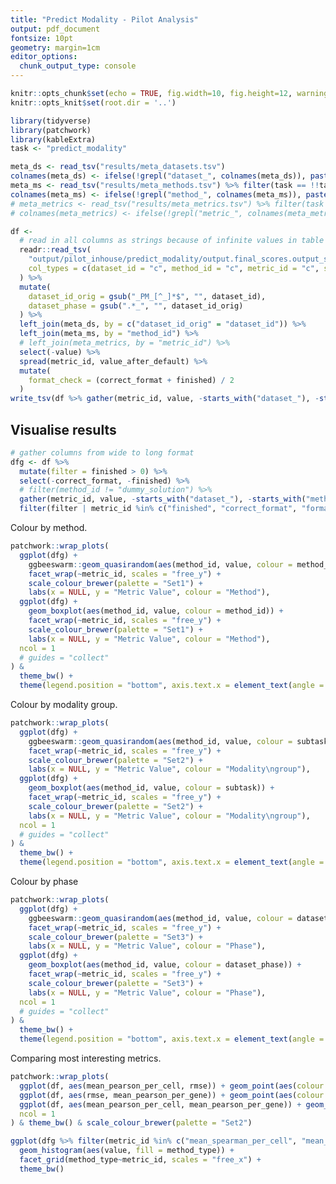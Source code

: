 ```yaml
---
title: "Predict Modality - Pilot Analysis"
output: pdf_document
fontsize: 10pt
geometry: margin=1cm
editor_options: 
  chunk_output_type: console
---
```


```r
knitr::opts_chunk$set(echo = TRUE, fig.width=10, fig.height=12, warning = FALSE)
knitr::opts_knit$set(root.dir = '..')

library(tidyverse)
library(patchwork)
library(kableExtra)
task <- "predict_modality"
```


```r
meta_ds <- read_tsv("results/meta_datasets.tsv")
colnames(meta_ds) <- ifelse(!grepl("dataset_", colnames(meta_ds)), paste0("dataset_", colnames(meta_ds)), colnames(meta_ds))
meta_ms <- read_tsv("results/meta_methods.tsv") %>% filter(task == !!task)
colnames(meta_ms) <- ifelse(!grepl("method_", colnames(meta_ms)), paste0("method_", colnames(meta_ms)), colnames(meta_ms))
# meta_metrics <- read_tsv("results/meta_metrics.tsv") %>% filter(task == !!task)
# colnames(meta_metrics) <- ifelse(!grepl("metric_", colnames(meta_metrics)), paste0("metric_", colnames(meta_metrics)), colnames(meta_metrics))

df <- 
  # read in all columns as strings because of infinite values in table
  readr::read_tsv(
    "output/pilot_inhouse/predict_modality/output.final_scores.output_scores.tsv",
    col_types = c(dataset_id = "c", method_id = "c", metric_id = "c", subtask = "c", value = "d", value_after_default = "d")
  ) %>%
  mutate(
    dataset_id_orig = gsub("_PM_[^_]*$", "", dataset_id),
    dataset_phase = gsub(".*_", "", dataset_id_orig)
  ) %>% 
  left_join(meta_ds, by = c("dataset_id_orig" = "dataset_id")) %>%
  left_join(meta_ms, by = "method_id") %>%
  # left_join(meta_metrics, by = "metric_id") %>%
  select(-value) %>%
  spread(metric_id, value_after_default) %>% 
  mutate(
    format_check = (correct_format + finished) / 2
  )
write_tsv(df %>% gather(metric_id, value, -starts_with("dataset_"), -starts_with("method_"), -starts_with("metric_")), "results/pilot_predict_modality_scores.tsv")
```


\newpage
## Visualise results
```r
# gather columns from wide to long format
dfg <- df %>%
  mutate(filter = finished > 0) %>%
  select(-correct_format, -finished) %>%
  # filter(method_id != "dummy_solution") %>%
  gather(metric_id, value, -starts_with("dataset_"), -starts_with("method"), -subtask, -filter) %>%
  filter(filter | metric_id %in% c("finished", "correct_format", "format_check"))
```

Colour by method.

```r
patchwork::wrap_plots(
  ggplot(dfg) +
    ggbeeswarm::geom_quasirandom(aes(method_id, value, colour = method_id), groupOnX = TRUE, size = 1) +
    facet_wrap(~metric_id, scales = "free_y") +
    scale_colour_brewer(palette = "Set1") +
    labs(x = NULL, y = "Metric Value", colour = "Method"),
  ggplot(dfg) +
    geom_boxplot(aes(method_id, value, colour = method_id)) +
    facet_wrap(~metric_id, scales = "free_y") +
    scale_colour_brewer(palette = "Set1") +
    labs(x = NULL, y = "Metric Value", colour = "Method"),
  ncol = 1
  # guides = "collect"
) &
  theme_bw() +
  theme(legend.position = "bottom", axis.text.x = element_text(angle = 30, hjust = 1))
```

\newpage
Colour by modality group.

```r
patchwork::wrap_plots(
  ggplot(dfg) +
    ggbeeswarm::geom_quasirandom(aes(method_id, value, colour = subtask), groupOnX = TRUE, size = 1) +
    facet_wrap(~metric_id, scales = "free_y") +
    scale_colour_brewer(palette = "Set2") +
    labs(x = NULL, y = "Metric Value", colour = "Modality\ngroup"),
  ggplot(dfg) +
    geom_boxplot(aes(method_id, value, colour = subtask)) +
    facet_wrap(~metric_id, scales = "free_y") +
    scale_colour_brewer(palette = "Set2") +
    labs(x = NULL, y = "Metric Value", colour = "Modality\ngroup"),
  ncol = 1
  # guides = "collect"
) &
  theme_bw() +
  theme(legend.position = "bottom", axis.text.x = element_text(angle = 30, hjust = 1))
```


\newpage
Colour by phase

```r
patchwork::wrap_plots(
  ggplot(dfg) +
    ggbeeswarm::geom_quasirandom(aes(method_id, value, colour = dataset_phase), groupOnX = TRUE, size = 1) +
    facet_wrap(~metric_id, scales = "free_y") +
    scale_colour_brewer(palette = "Set3") +
    labs(x = NULL, y = "Metric Value", colour = "Phase"),
  ggplot(dfg) +
    geom_boxplot(aes(method_id, value, colour = dataset_phase)) +
    facet_wrap(~metric_id, scales = "free_y") +
    scale_colour_brewer(palette = "Set3") +
    labs(x = NULL, y = "Metric Value", colour = "Phase"),
  ncol = 1
  # guides = "collect"
) &
  theme_bw() +
  theme(legend.position = "bottom", axis.text.x = element_text(angle = 30, hjust = 1))
```

\newpage
Comparing most interesting metrics.

```r
patchwork::wrap_plots(
  ggplot(df, aes(mean_pearson_per_cell, rmse)) + geom_point(aes(colour = method_type)),
  ggplot(df, aes(rmse, mean_pearson_per_gene)) + geom_point(aes(colour = method_type)),
  ggplot(df, aes(mean_pearson_per_cell, mean_pearson_per_gene)) + geom_point(aes(colour = method_type)),
  ncol = 1
) & theme_bw() & scale_colour_brewer(palette = "Set2")
```

```r
ggplot(dfg %>% filter(metric_id %in% c("mean_spearman_per_cell", "mean_spearman_per_gene", "rmse"))) + 
  geom_histogram(aes(value, fill = method_type)) + 
  facet_grid(method_type~metric_id, scales = "free_x") +
  theme_bw()
```
